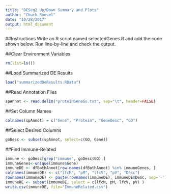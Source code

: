 ```yaml
---
title: "DESeq2 Up/Down Summary and Plots"
author: "Chuck Roesel"
date: "10/28/2017"
output: html_document
---
```

##Instructions
Write an R script named selectedGenes.R and add the code shown below. Run line-by-line and check the output.

##Clear Environment Variables
```r
rm(list=ls())
```

##Load Summarized DE Results
```r
load("summarizedDeResults.RData")
```
##Read Annotation Files
```r
spAnnot <- read.delim("proteinGeneGo.txt", sep="\t", header=FALSE)
```
##Set Column Names
```r
colnames(spAnnot) = c("Gene", "Protein", "GeneDesc", "GO")
```
##Select Desired Columns
```r
goDesc <- subset(spAnnot, select=c(GO, Gene))
```
##Find Immune-Related
```r
immune <- goDesc[grep("immune", goDesc$GO),]
immuneGenes<-unique(immune$Gene)
immuneDE <- dfBothAnnot[row.names(dfBothAnnot) %in% immuneGenes, ]
colnames(immuneDE) <- c("lfcM", "pM", "lfcV", "pV", "Desc")
rownames(immuneDE) <- paste(rownames(immuneDE), immuneDE$Desc, sep='-')
immuneDE <- subset(immuneDE, select = c(lfcM, pM, lfcV, pV) )
write.csv(immuneDE, file="ImmuneRelated.csv")
```
